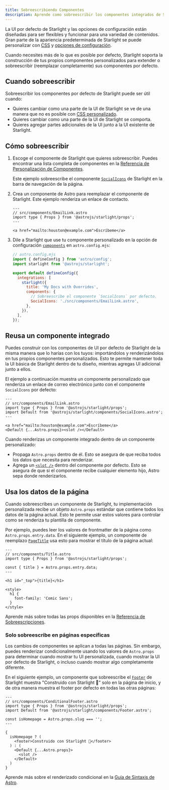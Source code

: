 ```yaml
---
title: Sobreescribiendo Componentes
description: Aprende como sobreescribir los componentes integrados de Starlight para agregar elementos personalizados a la interfaz de tu sitio de documentación.
---
```



La UI por defecto de Starlight y las opciones de configuración están diseñadas para ser flexibles y funcionar para una variedad de contenidos. Gran parte de la apariencia predeterminada de Starlight se puede personalizar con [CSS](/es/guides/css-and-tailwind/) y [opciones de configuración](/es/guides/customization/).

Cuando necesites más de lo que es posible por defecto, Starlight soporta la construcción de tus propios componentes personalizados para extender o sobreescribir (reemplazar completamente) sus componentes por defecto.

## Cuando sobreescribir

Sobreescribir los componentes por defecto de Starlight puede ser útil cuando:

- Quieres cambiar como una parte de la UI de Starlight se ve de una manera que no es posible con [CSS personalizado](/es/guides/css-and-tailwind/).
- Quieres cambiar como una parte de la UI de Starlight se comporta.
- Quieres agregar partes adicionales de la UI junto a la UI existente de Starlight.

## Cómo sobreescribir

<Steps>

1. Escoge el componente de Starlight que quieres sobreescribir.
   Puedes encontrar una lista completa de componentes en la [Referencia de Personalización de Componentes](/es/reference/overrides/).

   Este ejemplo sobreescribe el componente [`SocialIcons`](/es/reference/overrides/#socialicons) de Starlight en la barra de navegación de la página.

2. Crea un componente de Astro para reemplazar el componente de Starlight.
   Este ejemplo renderiza un enlace de contacto.

   ```astro
   ---
   // src/components/EmailLink.astro
   import type { Props } from '@astrojs/starlight/props';
   ---

   <a href="mailto:houston@example.com">Escríbeme</a>
   ```

3. Dile a Starlight que use tu componente personalizado en la opción de configuración [`components`](/es/reference/configuration/#components) en `astro.config.mjs`:

   ```js {9-12}
   // astro.config.mjs
   import { defineConfig } from 'astro/config';
   import starlight from '@astrojs/starlight';

   export default defineConfig({
     integrations: [
       starlight({
         title: 'My Docs with Overrides',
         components: {
           // Sobreescribe el componente `SocialIcons` por defecto.
           SocialIcons: './src/components/EmailLink.astro',
         },
       }),
     ],
   });
   ```

</Steps>

## Reusa un componente integrado

Puedes construir con los componentes de UI por defecto de Starlight de la misma manera que lo harías con los tuyos: importándolos y renderizándolos en tus propios componentes personalizados. Esto te permite mantener toda la UI básica de Starlight dentro de tu diseño, mientras agregas UI adicional junto a ellos.

El ejemplo a continuación muestra un componente personalizado que renderiza un enlace de correo electrónico junto con el componente `SocialIcons` por defecto:

```astro {4,8}
---
// src/components/EmailLink.astro
import type { Props } from '@astrojs/starlight/props';
import Default from '@astrojs/starlight/components/SocialIcons.astro';
---

<a href="mailto:houston@example.com">Escríbeme</a>
<Default {...Astro.props}><slot /></Default>
```

Cuando renderizas un componente integrado dentro de un componente personalizado:

- Propaga `Astro.props` dentro de él. Esto se asegura de que reciba todos los datos que necesita para renderizar.
- Agrega un [`<slot />`](https://docs.astro.build/es/core-concepts/astro-components/#slots) dentro del componente por defecto. Esto se asegura de que si el componente recibe cualquier elemento hijo, Astro sepa donde renderizarlos.

## Usa los datos de la página

Cuando sobreescribes un componente de Starlight, tu implementación personalizada recibe un objeto `Astro.props` estándar que contiene todos los datos de la página actual.
Esto te permite usar estos valores para controlar como se renderiza tu plantilla de componente.

Por ejemplo, puedes leer los valores de frontmatter de la página como `Astro.props.entry.data`. En el siguiente ejemplo, un componente de reemplazo [`PageTitle`](/es/reference/overrides/#pagetitle) usa esto para mostrar el título de la página actual:

```astro {5} "{title}"
---
// src/components/Title.astro
import type { Props } from '@astrojs/starlight/props';

const { title } = Astro.props.entry.data;
---

<h1 id="_top">{title}</h1>

<style>
  h1 {
    font-family: 'Comic Sans';
  }
</style>
```

Aprende más sobre todas las props disponibles en la [Referencia de Sobreescripciones](/es/reference/overrides/#props-de-componentes).

### Solo sobreescribe en páginas específicas

Los cambios de componentes se aplican a todas las páginas. Sin embargo, puedes renderizar condicionalmente usando los valores de `Astro.props` para determinar cuando mostrar tu UI personalizada, cuando mostrar la UI por defecto de Starlight, o incluso cuando mostrar algo completamente diferente.

En el siguiente ejemplo, un componente que sobreescribe el [`Footer`](/es/reference/overrides/#footer) de Starlight muestra "Construido con Starlight 🌟" solo en la página de inicio, y de otra manera muestra el footer por defecto en todas las otras páginas:

```astro
---
// src/components/ConditionalFooter.astro
import type { Props } from '@astrojs/starlight/props';
import Default from '@astrojs/starlight/components/Footer.astro';

const isHomepage = Astro.props.slug === '';
---

{
  isHomepage ? (
    <footer>Construido con Starlight 🌟</footer>
  ) : (
    <Default {...Astro.props}>
      <slot />
    </Default>
  )
}
```

Aprende más sobre el renderizado condicional en la [Guía de Sintaxis de Astro](https://docs.astro.build/es/core-concepts/astro-syntax/#html-dinamico).
